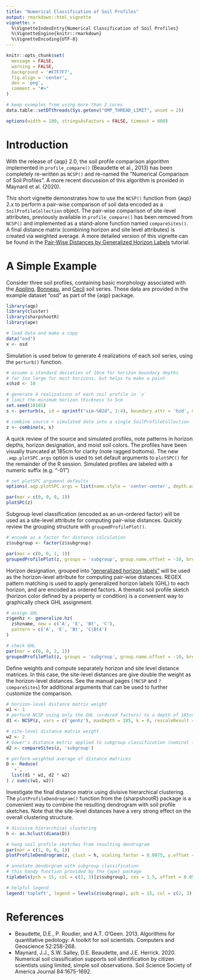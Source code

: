 ```yaml
---
title: "Numerical Classification of Soil Profiles"
output: rmarkdown::html_vignette
vignette: >
  %\VignetteIndexEntry{Numerical Classification of Soil Profiles}
  %\VignetteEngine{knitr::rmarkdown}
  %\VignetteEncoding{UTF-8}
---
```


```r
knitr::opts_chunk$set(
  message = FALSE,
  warning = FALSE,
  background = '#F7F7F7',
  fig.align = 'center',
  dev = 'png',
  comment = "#>"
)

# keep examples from using more than 2 cores
data.table::setDTthreads(Sys.getenv("OMP_THREAD_LIMIT", unset = 2))

options(width = 100, stringsAsFactors = FALSE, timeout = 600)
```

# Introduction

With the release of {aqp} 2.0, the soil profile comparison algorithm implemented in `profile_compare()` (Beaudette et al., 2013) has been completely re-written as `NCSP()` and re-named the "Numerical Comparison of Soil Profiles". A more recent discussion of this algorithm is provided in Maynard et al. (2020).

This short vignette demonstrates how to use the `NCSP()` function from {aqp} 2.x to perform a pair-wise comparison of soil data encoded as a `SoilProfileCollection` object. The pair-wise comparison of site-level attributes, previously available in `profile_compare()` has been removed from `NCSP()` and implemented as a stand-alone function named `compareSites()`. A final distance matrix (combining horizon and site level attributes) is created via weighted average. 
A more detailed version of this vignette can be found in the [Pair-Wise Distances by Generalized Horizon Labels](https://ncss-tech.github.io/AQP/aqp/genhz-distance-eval.html) tutorial.


# A Simple Example

Consider three soil profiles, containing basic morphology associated with the [Appling](https://casoilresource.lawr.ucdavis.edu/sde/?series=appling), [Bonneau](https://casoilresource.lawr.ucdavis.edu/sde/?series=Bonneau), and [Cecil](https://casoilresource.lawr.ucdavis.edu/sde/?series=cecil) soil series. These data are provided in the example dataset "osd" as part of the {aqp} package.

```r
library(aqp)
library(cluster)
library(sharpshootR)
library(ape)

# load data and make a copy
data("osd")
x <- osd
```

Simulation is used below to generate 4 realizations of each soil series, using the `perturb()` function.
```r
# assume a standard deviation of 10cm for horizon boundary depths
# far too large for most horizons, but helps to make a point
x$hzd <- 10

# generate 4 realizations of each soil profile in `x`
# limit the minimum horizon thickness to 5cm
set.seed(10101)
s <- perturb(x, id = sprintf("sim-%02d", 1:4), boundary.attr = 'hzd', min.thickness = 5)

# combine source + simulated data into a single SoilProfileCollection
z <- combine(x, s)
```

A quick review of the source and simulated profiles, note patterns in horizon depths, horizon designation, and moist soil colors. The profiles have been visually truncated at 185cm for clarity (note ragged bottoms). The new `.aqp.plotSPC.args` option is used to set default arguments to `plotSPC()` for the remainder of the R session. Simulated profiles are labeled with a numeric suffix (e.g. "-01")
```r
# set plotSPC argument defaults
options(.aqp.plotSPC.args = list(name.style = 'center-center', depth.axis = list(style = 'compact', line = -2.5), width = 0.33, cex.names = 0.75, cex.id = 0.66, max.depth = 185))

par(mar = c(0, 0, 0, 1))
plotSPC(z)
```

Subgroup level classification (encoded as an un-ordered factor) will be used as a site-level attribute for computing pair-wise distances. Quickly review the grouping structure with `groupedProfilePlot()`.
```r
# encode as a factor for distance calculation
z$subgroup <- factor(z$subgroup)

par(mar = c(0, 0, 1, 1))
groupedProfilePlot(z, groups = 'subgroup', group.name.offset = -10, break.style = 'arrow', group.line.lty = 1, group.line.lwd = 1)
```

Horizon designation, grouped into ["generalized horizon labels"](https://ncss-tech.github.io/AQP/aqp/gen-hz-assignment.html) will be used as the horizon-level attribute for computing pair-wise distances. REGEX pattern matching is used to apply generalized horizon labels (GHL) to each horizon, and are encoded as ordered factors. A thematic soil profile sketch (horizon color defined by a property or condition) is a convenient way to graphically check GHL assignment.
```r
# assign GHL
z$genhz <- generalize.hz(
  z$hzname, new = c('A', 'E', 'Bt', 'C'), 
  pattern = c('A', 'E', 'Bt', 'C|Bt4')
)

# check GHL
par(mar = c(0, 0, 3, 1))
groupedProfilePlot(z, groups = 'subgroup', group.name.offset = -10, break.style = 'arrow', group.line.lty = 1, group.line.lwd = 1, color = 'genhz')
```


Define weights and compute separately horizon and site level distance matrices. In this case, the site-level distances are give double the weight as the horizon-level distances. See the manual pages (`?NCSP` and `?compareSites`) for additional arguments that can be used to further customize the comparison.
```r
# horizon-level distance matrix weight
w1 <- 1
# perform NCSP using only the GHL (ordered factors) to a depth of 185cm
d1 <- NCSP(z, vars = c('genhz'), maxDepth = 185, k = 0, rescaleResult = TRUE)

# site-level distance matrix weight
w2 <- 2
# Gower's distance metric applied to subgroup classification (nominal factor)
d2 <- compareSites(z, 'subgroup')

# perform weighted average of distance matrices
D <- Reduce(
  `+`, 
  list(d1 * w1, d2 * w2)
) / sum(c(w1, w2))
```



Investigate the final distance matrix using divisive hierarchical clustering. The `plotProfileDendrogram()` function from the {sharpshootR} package is a convenient way to combine the resulting dendrogram with soil profile sketches. Note that the site-level distances have a very strong effect on the overall clustering structure.
```r
# divisive hierarchical clustering
h <- as.hclust(diana(D))

# hang soil profile sketches from resulting dendrogram
par(mar = c(1, 0, 0, 1))
plotProfileDendrogram(z, clust = h, scaling.factor = 0.0075, y.offset = 0.15, width = 0.33, color = 'genhz', name = NA)

# annotate dendorgram with subgroup classification
# this handy function provided by the {ape} package
tiplabels(pch = 15, col = c(2, 3)[z$subgroup], cex = 1.5, offset = 0.05)

# helpful legend
legend('topleft', legend = levels(z$subgroup), pch = 15, col = c(2, 3), bty = 'n')
```


# References

  * Beaudette, D.E., P. Roudier, and A.T. O'Geen. 2013. Algorithms for quantitative pedology: A toolkit for soil scientists. Computers and Geoscience 52:258-268.
  * Maynard, J.J., S.W. Salley, D.E. Beaudette, and J.E. Herrick. 2020. Numerical soil classification supports soil identification by citizen scientists using limited, simple soil observations. Soil Science Society of  America Journal 84:1675-1692.
  
  
